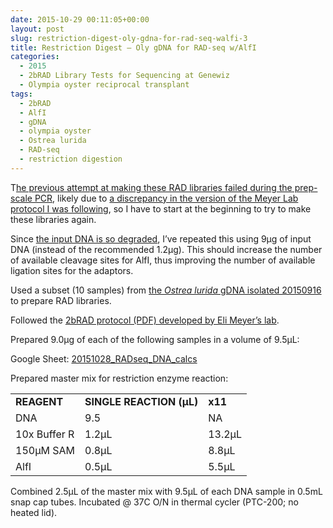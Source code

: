 ```yaml
---
date: 2015-10-29 00:11:05+00:00
layout: post
slug: restriction-digest-oly-gdna-for-rad-seq-walfi-3
title: Restriction Digest – Oly gDNA for RAD-seq w/AlfI
categories:
  - 2015
  - 2bRAD Library Tests for Sequencing at Genewiz
  - Olympia oyster reciprocal transplant
tags:
  - 2bRAD
  - AlfI
  - gDNA
  - olympia oyster
  - Ostrea lurida
  - RAD-seq
  - restriction digestion
---
```


T[he previous attempt at making these RAD libraries failed during the prep-scale PCR](https://robertslab.github.io/sams-notebook/2015/10/13/pcr-oly-rad-seq-prep-scale-pcr.html), likely due to [a discrepancy in the version of the Meyer Lab protocol I was following](https://robertslab.github.io/sams-notebook/2015/10/23/troubleshooting-oly-rad-seq.html), so I have to start at the beginning to try to make these libraries again.

Since [the input DNA is so degraded](https://robertslab.github.io/sams-notebook/2015/09/17/agarose-gel-olympia-oyster-whole-body-gdna-integrity-check.html), I’ve repeated this using 9μg of input DNA (instead of the recommended 1.2μg). This should increase the number of available cleavage sites for AlfI, thus improving the number of available ligation sites for the adaptors.

Used a subset (10 samples) from [the _Ostrea lurida_ gDNA isolated 20150916](https://robertslab.github.io/sams-notebook/2015/09/16/dna-isolation-olympia-oyster-whole-body.html) to prepare RAD libraries.

Followed the [2bRAD protocol (PDF) developed by Eli Meyer’s lab](https://github.com/sr320/LabDocs/blob/master/protocols/External_Protocols/2bRAD_11Aug2015.pdf).

Prepared 9.0μg of each of the following samples in a volume of 9.5μL:

Google Sheet: [20151028_RADseq_DNA_calcs](https://docs.google.com/spreadsheets/d/15gSMJX-n6jIkR0kqaupCvhcKWmJI7KgfqJqb9rRT1wU/edit?usp=sharing)







Prepared master mix for restriction enzyme reaction:

<table >
<tbody >
<tr >

<td >**REAGENT**
</td>

<td >**SINGLE REACTION (μL)**
</td>

<td >**x11**
</td>
</tr>
<tr >

<td >DNA
</td>

<td >9.5
</td>

<td >NA
</td>
</tr>
<tr >

<td >10x Buffer R
</td>

<td >1.2μL
</td>

<td >13.2μL
</td>
</tr>
<tr >

<td >150μM SAM
</td>

<td >0.8μL
</td>

<td >8.8μL
</td>
</tr>
<tr >

<td >AlfI
</td>

<td >0.5μL
</td>

<td >5.5μL
</td>
</tr>
</tbody>
</table>



Combined 2.5μL of the master mix with 9.5μL of each DNA sample in 0.5mL snap cap tubes. Incubated @ 37C O/N in thermal cycler (PTC-200; no heated lid).
